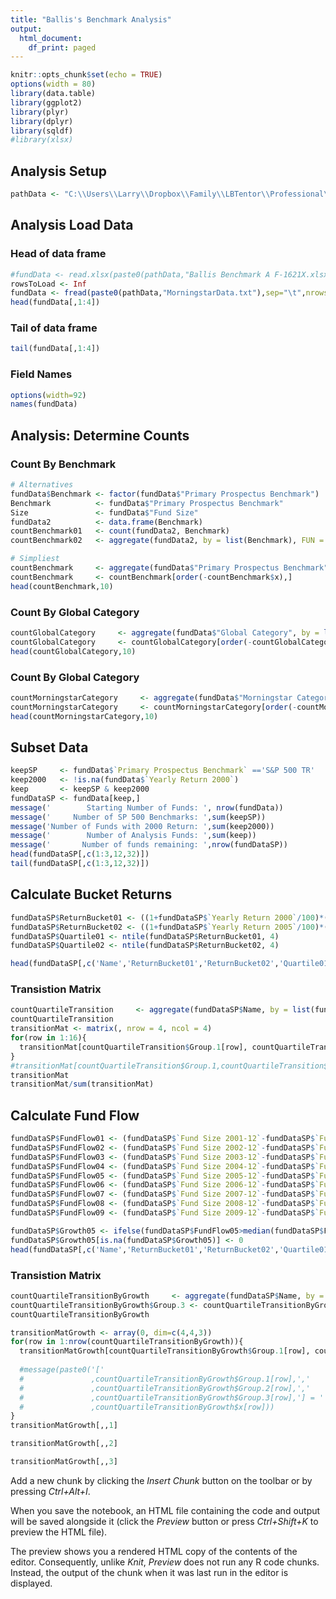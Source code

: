 ```yaml
---
title: "Ballis's Benchmark Analysis"
output:
  html_document:
    df_print: paged
---
```



```r
knitr::opts_chunk$set(echo = TRUE)
options(width = 80)
library(data.table)
library(ggplot2)
library(plyr)
library(dplyr)
library(sqldf)
#library(xlsx)
```


## Analysis Setup
```r
pathData <- "C:\\Users\\Larry\\Dropbox\\Family\\LBTentor\\Professional\\Teaching\\Decision Analytics\\Analytics Formulation\\Fall 2018\\Session 02\\Ballis Benchmark\\"
```

## Analysis Load Data
### Head of data frame
```r
#fundData <- read.xlsx(paste0(pathData,"Ballis Benchmark A F-1621X.xlsx"), sheetName = "Downloaded Data")
rowsToLoad <- Inf
fundData <- fread(paste0(pathData,"MorningstarData.txt"),sep="\t",nrows=rowsToLoad,header=TRUE)
head(fundData[,1:4])
```

### Tail of data frame
```r
tail(fundData[,1:4])
```

### Field Names
```r
options(width=92)
names(fundData)
```

## Analysis: Determine Counts

### Count By Benchmark
```r
# Alternatives
fundData$Benchmark <- factor(fundData$"Primary Prospectus Benchmark")
Benchmark          <- fundData$"Primary Prospectus Benchmark"
Size               <- fundData$"Fund Size"
fundData2          <- data.frame(Benchmark)
countBenchmark01   <- count(fundData2, Benchmark)
countBenchmark02   <- aggregate(fundData2, by = list(Benchmark), FUN = length)

# Simpliest
countBenchmark     <- aggregate(fundData$"Primary Prospectus Benchmark", by = list(fundData$"Primary Prospectus Benchmark"), FUN = length)
countBenchmark     <- countBenchmark[order(-countBenchmark$x),]
head(countBenchmark,10)

```
### Count By Global Category
```r
countGlobalCategory     <- aggregate(fundData$"Global Category", by = list(fundData$"Global Category"), FUN = length)
countGlobalCategory     <- countGlobalCategory[order(-countGlobalCategory$x),]
head(countGlobalCategory,10)
```

### Count By Global Category
```r
countMorningstarCategory     <- aggregate(fundData$"Morningstar Category", by = list(fundData$"Morningstar Category"), FUN = length)
countMorningstarCategory     <- countMorningstarCategory[order(-countMorningstarCategory$x),]
head(countMorningstarCategory,10)
```

## Subset Data
```r
keepSP     <- fundData$`Primary Prospectus Benchmark` =='S&P 500 TR' 
keep2000   <- !is.na(fundData$`Yearly Return 2000`)
keep       <- keepSP & keep2000
fundDataSP <- fundData[keep,]
message('        Starting Number of Funds: ', nrow(fundData))
message('     Number of SP 500 Benchmarks: ',sum(keepSP))
message('Number of Funds with 2000 Return: ',sum(keep2000))
message('        Number of Analysis Funds: ',sum(keep))
message('       Number of funds remaining: ',nrow(fundDataSP))
head(fundDataSP[,c(1:3,12,32)])
tail(fundDataSP[,c(1:3,12,32)])
```
## Calculate Bucket Returns
```r
fundDataSP$ReturnBucket01 <- ((1+fundDataSP$`Yearly Return 2000`/100)*(1+fundDataSP$`Yearly Return 2001`/100)*(1+fundDataSP$`Yearly Return 2002`/100)*(1+fundDataSP$`Yearly Return 2003`/100)*(1+fundDataSP$`Yearly Return 2004`/100)-1)*100
fundDataSP$ReturnBucket02 <- ((1+fundDataSP$`Yearly Return 2005`/100)*(1+fundDataSP$`Yearly Return 2006`/100)*(1+fundDataSP$`Yearly Return 2007`/100)*(1+fundDataSP$`Yearly Return 2008`/100)*(1+fundDataSP$`Yearly Return 2009`/100)-1)*100
fundDataSP$Quartile01 <- ntile(fundDataSP$ReturnBucket01, 4) 
fundDataSP$Quartile02 <- ntile(fundDataSP$ReturnBucket02, 4) 

head(fundDataSP[,c('Name','ReturnBucket01','ReturnBucket02','Quartile01','Quartile02')])
```

### Transistion Matrix
```r
countQuartileTransition     <- aggregate(fundDataSP$Name, by = list(fundDataSP$Quartile01,fundDataSP$Quartile02), FUN = length)
countQuartileTransition
transitionMat <- matrix(, nrow = 4, ncol = 4)
for(row in 1:16){
  transitionMat[countQuartileTransition$Group.1[row], countQuartileTransition$Group.2[row]] <- countQuartileTransition$x[row]
}
#transitionMat[countQuartileTransition$Group.1,countQuartileTransition$Group.2] <- countQuartileTransition$x  
transitionMat
transitionMat/sum(transitionMat)
```
## Calculate Fund Flow
```r
fundDataSP$FundFlow01 <- (fundDataSP$`Fund Size 2001-12`-fundDataSP$`Fund Size 2000-12`*(1+fundDataSP$`Yearly Return 2000`/100))/fundDataSP$`Fund Size 2000-12`
fundDataSP$FundFlow02 <- (fundDataSP$`Fund Size 2002-12`-fundDataSP$`Fund Size 2001-12`*(1+fundDataSP$`Yearly Return 2000`/100))/fundDataSP$`Fund Size 2001-12`
fundDataSP$FundFlow03 <- (fundDataSP$`Fund Size 2003-12`-fundDataSP$`Fund Size 2002-12`*(1+fundDataSP$`Yearly Return 2000`/100))/fundDataSP$`Fund Size 2002-12`
fundDataSP$FundFlow04 <- (fundDataSP$`Fund Size 2004-12`-fundDataSP$`Fund Size 2003-12`*(1+fundDataSP$`Yearly Return 2000`/100))/fundDataSP$`Fund Size 2003-12`
fundDataSP$FundFlow05 <- (fundDataSP$`Fund Size 2005-12`-fundDataSP$`Fund Size 2004-12`*(1+fundDataSP$`Yearly Return 2000`/100))/fundDataSP$`Fund Size 2004-12`
fundDataSP$FundFlow06 <- (fundDataSP$`Fund Size 2006-12`-fundDataSP$`Fund Size 2005-12`*(1+fundDataSP$`Yearly Return 2000`/100))/fundDataSP$`Fund Size 2005-12`
fundDataSP$FundFlow07 <- (fundDataSP$`Fund Size 2007-12`-fundDataSP$`Fund Size 2006-12`*(1+fundDataSP$`Yearly Return 2000`/100))/fundDataSP$`Fund Size 2006-12`
fundDataSP$FundFlow08 <- (fundDataSP$`Fund Size 2008-12`-fundDataSP$`Fund Size 2007-12`*(1+fundDataSP$`Yearly Return 2000`/100))/fundDataSP$`Fund Size 2007-12`
fundDataSP$FundFlow09 <- (fundDataSP$`Fund Size 2009-12`-fundDataSP$`Fund Size 2008-12`*(1+fundDataSP$`Yearly Return 2000`/100))/fundDataSP$`Fund Size 2008-12`

fundDataSP$Growth05 <- ifelse(fundDataSP$FundFlow05>median(fundDataSP$FundFlow05, na.rm=TRUE),1,-1)
fundDataSP$Growth05[is.na(fundDataSP$Growth05)] <- 0
head(fundDataSP[,c('Name','ReturnBucket01','ReturnBucket02','Quartile01','Quartile02','FundFlow05','Growth05')])
```

### Transistion Matrix
```r
countQuartileTransitionByGrowth     <- aggregate(fundDataSP$Name, by = list(fundDataSP$Quartile01,fundDataSP$Quartile02,fundDataSP$Growth05), FUN = length)
countQuartileTransitionByGrowth$Group.3 <- countQuartileTransitionByGrowth$Group.3+2
countQuartileTransitionByGrowth
```

```r
transitionMatGrowth <- array(0, dim=c(4,4,3))
for(row in 1:nrow(countQuartileTransitionByGrowth)){
  transitionMatGrowth[countQuartileTransitionByGrowth$Group.1[row], countQuartileTransitionByGrowth$Group.2[row], countQuartileTransitionByGrowth$Group.3[row]] <- countQuartileTransitionByGrowth$x[row]
  
  #message(paste0('['
  #               ,countQuartileTransitionByGrowth$Group.1[row],','
  #               ,countQuartileTransitionByGrowth$Group.2[row],','
  #               ,countQuartileTransitionByGrowth$Group.3[row],'] = '
  #               ,countQuartileTransitionByGrowth$x[row]))
}
transitionMatGrowth[,,1]
```

```r
transitionMatGrowth[,,2]
```

```r
transitionMatGrowth[,,3]

```

Add a new chunk by clicking the *Insert Chunk* button on the toolbar or by pressing *Ctrl+Alt+I*.

When you save the notebook, an HTML file containing the code and output will be saved alongside it (click the *Preview* button or press *Ctrl+Shift+K* to preview the HTML file).

The preview shows you a rendered HTML copy of the contents of the editor. Consequently, unlike *Knit*, *Preview* does not run any R code chunks. Instead, the output of the chunk when it was last run in the editor is displayed.
